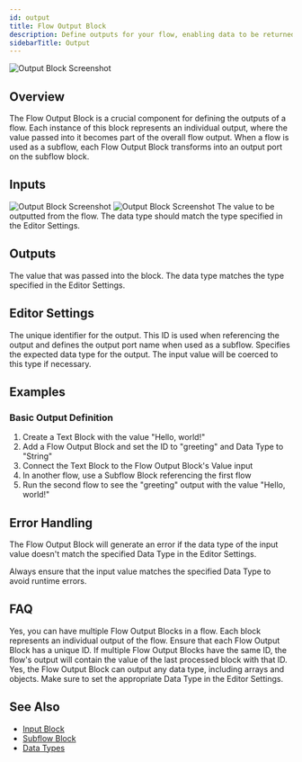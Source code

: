 ```yaml
---
id: output
title: Flow Output Block
description: Define outputs for your flow, enabling data to be returned from workflows
sidebarTitle: Output
---
```


![Output Block Screenshot](./assets/output-block.png)

## Overview

The Flow Output Block is a crucial component for defining the outputs of a flow. Each instance of this block represents an individual output, where the value passed into it becomes part of the overall flow output. When a flow is used as a subflow, each Flow Output Block transforms into an output port on the subflow block.

## Inputs
<Frame className="block dark:hidden">
  <img src="/block-reference/assets/output_block_light.png" alt="Output Block Screenshot" />
</Frame>
<Frame className="hidden dark:block">
  <img src="/block-reference/assets/output_block_dark.png" alt="Output Block Screenshot" />
</Frame>

<ParamField path="value" type="any" required>
  The value to be outputted from the flow. The data type should match the type specified in the Editor Settings.
</ParamField>

## Outputs

<ResponseField name="valueOutput" type="any">
  The value that was passed into the block. The data type matches the type specified in the Editor Settings.
</ResponseField>

## Editor Settings

<ParamField path="id" type="string" default="output" required>
  The unique identifier for the output. This ID is used when referencing the output and defines the output port name when used as a subflow.
</ParamField>

<ParamField path="dataType" type="string" default="string">
  Specifies the expected data type for the output. The input value will be coerced to this type if necessary.
</ParamField>

## Examples

### Basic Output Definition

1. Create a Text Block with the value "Hello, world!"
2. Add a Flow Output Block and set the ID to "greeting" and Data Type to "String"
3. Connect the Text Block to the Flow Output Block's Value input
4. In another flow, use a Subflow Block referencing the first flow
5. Run the second flow to see the "greeting" output with the value "Hello, world!"

## Error Handling

The Flow Output Block will generate an error if the data type of the input value doesn't match the specified Data Type in the Editor Settings.

<Warning>
  Always ensure that the input value matches the specified Data Type to avoid runtime errors.
</Warning>

## FAQ

<AccordionGroup>
  <Accordion title="Can I have multiple Flow Output Blocks in a flow?">
    Yes, you can have multiple Flow Output Blocks in a flow. Each block represents an individual output of the flow. Ensure that each Flow Output Block has a unique ID.
  </Accordion>

  <Accordion title="What happens if the ID of a Flow Output Block is not unique?">
    If multiple Flow Output Blocks have the same ID, the flow's output will contain the value of the last processed block with that ID.
  </Accordion>

  <Accordion title="Can I use the Flow Output Block to output complex data types?">
    Yes, the Flow Output Block can output any data type, including arrays and objects. Make sure to set the appropriate Data Type in the Editor Settings.
  </Accordion>
</AccordionGroup>

## See Also

- [Input Block](/block-reference/input-output/input)
- [Subflow Block](/block-reference/input-output/subflow)
- [Data Types](/user-guide/workflow/data-types)
